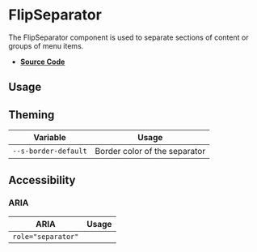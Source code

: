 
<Meta title="Components/FlipSeparator" />

# FlipSeparator

The FlipSeparator component is used to separate sections of content or groups of
menu items.

- **[Source Code](https://github.com/flip-corp/swirl/tree/main/packages/swirl-components/src/components/flip-separator)**

## Usage

<Canvas withSource="open">
  <Story id="components-flipseparator--flip-separator" />
</Canvas>

## Theming

| Variable             | Usage                         |
| -------------------- | ----------------------------- |
| `--s-border-default` | Border color of the separator |

## Accessibility

### ARIA

| ARIA               | Usage |
| ------------------ | ----- |
| `role="separator"` |       |
